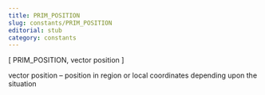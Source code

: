 ```yaml
---
title: PRIM_POSITION
slug: constants/PRIM_POSITION
editorial: stub
category: constants
---
```


<LSLConstant name="PRIM_POSITION"/>

[ PRIM_POSITION, vector position ]

vector position – position in region or local coordinates depending upon the situation
